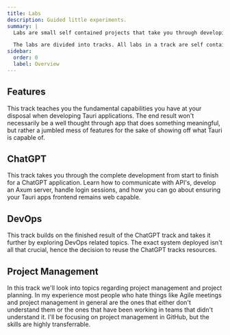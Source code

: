 ```yaml
---
title: Labs
description: Guided little experiments.
summary: |
  Labs are small self contained projects that take you through developing something fairly specific from start to finish, helping you explore the ecosystem and learn how to develop apps.

  The labs are divided into tracks. All labs in a track are self contained and can be taken without completing the labs before it thanks to the catchup mechanic of cloning a repository set up with the code from the labs before it.
sidebar:
  order: 0
  label: Overview
---
```



## Features

This track teaches you the fundamental capabilities you have at your disposal when developing Tauri applications. The end result won't necessarily be a well thought through app that does something meaningful, but rather a jumbled mess of features for the sake of showing off what Tauri is capable of.

<OverviewSteps root="labs/features" />

## ChatGPT

This track takes you through the complete development from start to finish for a ChatGPT application. Learn how to communicate with API's, develop an Axum server, handle login sessions, and how you can go about ensuring your Tauri apps frontend remains web capable.

<OverviewSteps root="labs/chatgpt" />

## DevOps

This track builds on the finished result of the ChatGPT track and takes it further by exploring DevOps related topics. The exact system deployed isn't all that crucial, hence the decision to reuse the ChatGPT tracks resources.

<OverviewSteps root="labs/devops" />

## Project Management

In this track we'll look into topics regarding project management and project planning. In my experience most people who hate things like Agile meetings and project management in general are the ones that either don't understand them or the ones that have been working in teams that didn't understand it. I'll be focusing on project management in GitHub, but the skills are highly transferrable.

<OverviewSteps root="labs/project-management" />
